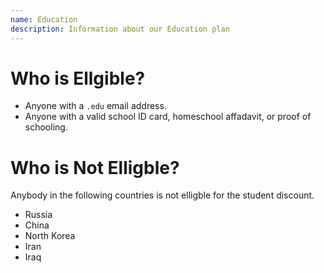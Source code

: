 ```yaml
---
name: Education
description: Information about our Education plan
---
```


# Who is Ellgible?

- Anyone with a `.edu` email address.
- Anyone with a valid school ID card, homeschool affadavit, or proof of schooling.

# Who is Not Elligble?

Anybody in the following countries is not elligble for the student discount.

- Russia
- China
- North Korea
- Iran
- Iraq
